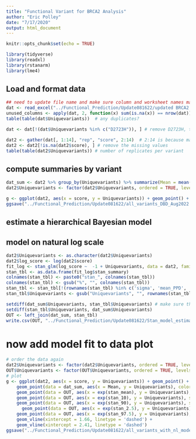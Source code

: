 ```yaml
---
title: "Functional Variant for BRCA2 Analysis"
author: "Eric Polley"
date: "7/17/2020"
output: html_document
---
```


```r
knitr::opts_chunk$set(echo = TRUE)
```

```r
library(tidyverse)
library(readxl)
library(rstanarm)
library(lme4)
```

## Load and format data
```r
## need to update file name and make sure column and worksheet names match previous versions
dat <- read_excel("../Functional_Prediction/Update081622/updated BRCA2 DBD missense variants for 95%CI and standards re-calibration for Nick_08152022.xlsx", sheet = "Sheet1")
unused_columns <- apply(dat, 2, function(x) sum(is.na(x)) == nrow(dat))
table(table(dat$Uniquevariants))  # any duplicates?

dat <- dat[!(dat$Uniquevariants %in% c("D2723H")), ] # remove D2723H, this is a control/calibration variant, score always = 1

dat2 <- gather(dat[, 1:14], "rep", "score", 2:14)  # 2:14 is because max is 10 replicates, last column was empty, need to check to make sure the right columns are selected
dat2 <- dat2[!is.na(dat2$score), ] # remove the missing values
table(table(dat2$Uniquevariants)) # number of replicates per variant
```

## compute summaries by variant
```r
dat_sum <- dat2 %>% group_by(Uniquevariants) %>% summarize(Mean = mean(score), Min = min(score), Max = max(score), N = n(), sd = sd(score)) %>% arrange(Mean)
dat2$Uniquevariants <- factor(dat2$Uniquevariants, ordered = TRUE, levels = dat_sum$Uniquevariants)
```

```r
g <- ggplot(dat2, aes(x = score, y = Uniquevariants)) + geom_point() + theme_bw() + geom_point(data = dat_sum, aes(x = Mean, y = Uniquevariants), color = 'red') 
ggsave("../Functional_Prediction/Update081622/all_variants_DBD_Aug2022.pdf", height = 48, width = 12) # write the image to a pdf since too big
```

## estimate a hierarchical Bayesian model
## model on natural log scale
```r
dat2$Uniquevariants <- as.character(dat2$Uniquevariants)
dat2$log_score <- log(dat2$score)
fit_log <- stan_glm(log_score ~  -1 + Uniquevariants, data = dat2, family = gaussian, prior = normal(log(3)), chains = 10, iter = 10000)
stan_tbl <- as.data.frame(fit_log$stan_summary)
colnames(stan_tbl) <- paste0("stan_", colnames(stan_tbl))
colnames(stan_tbl) <- gsub("%", "", colnames(stan_tbl))
stan_tbl <- stan_tbl[!(rownames(stan_tbl) %in% c('sigma', 'mean_PPD', 'log-posterior')), ]
stan_tbl$Uniquevariants <- gsub("Uniquevariants", "", rownames(stan_tbl)) # add variant ID
```

```r
setdiff(dat_sum$Uniquevariants, stan_tbl$Uniquevariants) # make sure the tables match
setdiff(stan_tbl$Uniquevariants, dat_sum$Uniquevariants)
OUT <- left_join(dat_sum, stan_tbl)
write.csv(OUT, "../Functional_Prediction/Update081622/Stan_model_estimates_DBD_Aug2022.csv") # can update output file name
```

# now add model fit to data plot
```r
# order the data again
dat2$Uniquevariants <- factor(dat2$Uniquevariants, ordered = TRUE, levels = dat_sum$Uniquevariants)
OUT$Uniquevariants <- factor(OUT$Uniquevariants, ordered = TRUE, levels = dat_sum$Uniquevariants)
# plot
g <- ggplot(dat2, aes(x = score, y = Uniquevariants)) + geom_point() + theme_bw() +
    geom_point(data = dat_sum, aes(x = Mean, y = Uniquevariants), color = 'red') +
    geom_point(data = OUT, aes(x = exp(stan_mean), y = Uniquevariants), shape = 4, color = 'blue') +
    geom_point(data = OUT, aes(x = exp(stan_10), y = Uniquevariants), shape = 3, color = 'blue') +
    geom_point(data = OUT, aes(x = exp(stan_90), y = Uniquevariants), shape = 3, color = 'blue') +
      geom_point(data = OUT, aes(x = exp(stan_2.5), y = Uniquevariants), shape = 3, color = 'blue') +
    geom_point(data = OUT, aes(x = exp(stan_97.5), y = Uniquevariants), shape = 3, color = 'blue') +
    geom_vline(xintercept = 1.66, linetype = 'dashed') + 
    geom_vline(xintercept = 2.41, linetype = 'dashed')
ggsave("../Functional_Prediction/Update081622/all_variants_with_nl_model_DBD_Aug2022.pdf", height = 48, width = 12) # write the image to a pdf since too big
```


